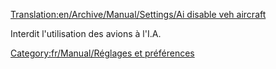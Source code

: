 [[Translation:en/Archive/Manual/Settings/Ai disable veh aircraft]]


Interdit l'utilisation des avions à l'I.A.

[[Category:fr/Manual/Réglages et préférences]]